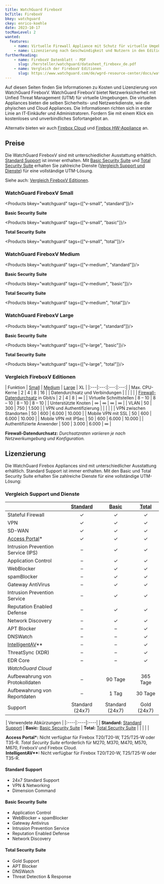 ```yaml
---
title: WatchGuard FireboxV
bcTitle: FireboxV
bkey: watchguard
ckey: enrico-koehle
date: 2023-10-17
tocMaxLevel: 2
wanted:
  features:
    - name: Virtuelle Firewall Appliance mit Schutz für virtuelle Umgebungen
    - name: Lizenzierung nach Geschwindigkeit und Nutzern in den Editionen Small, Medium und Large
furtherReading:
    - name: FireboxV Datenblatt - PDF
      slug: /hersteller/watchguard/datasheet_fireboxv_de.pdf
    - name: Vergleich der FireboxV Editionen
      slug: https://www.watchguard.com/de/wgrd-resource-center/docs/watchguard-fireboxv
---
```




<Intro>

Auf diesen Seiten finden Sie Informationen zu Kosten und Lizenzierung von WatchGuard FireboxV.
WatchGuard FireboxV bietet Netzwerksicherheit mit Unfied Threat Management (UTM) für virtuelle Umgebungen. Die virtuellen Appliances bieten die selben Sicherheits- und Netzwerkdienste, wie die phyischen und Cloud Appliances.
Die Informationen richten sich in erster Linie an IT-Einkäufer und Administratoren.
Fordern Sie mit einem Klick ein kostenloses und unverbindliches Sofortangebot an.

</Intro>

<TOC />

Alternativ bieten wir auch [Firebox Cloud](/hersteller/watchguard/firebox-cloud/) und [Firebox HW-Appliance](/hersteller/watchguard/firebox/) an.



## Preise

Die WatchGuard FireboxV sind mit unterschiedlicher Ausstattung erhältlich. [Standard Support](#standard-support) ist immer enthalten. Mit [Basic Security Suite](#basic-security-suite) und [Total Security Suite](#total-security-suite) erhalten Sie zahlreiche Dienste ([Vergleich Support und Dienste](#vergleich-support-und-dienste)) für eine vollständige UTM-Lösung.

Siehe auch: [Vergleich FireboxV Editionen](#vergleich-fireboxv-editionen).




### WatchGuard FireboxV Small


<Products bkey="watchguard" tags={["v-small", "standard"]}/>


**Basic Security Suite**


<Products bkey="watchguard" tags={["v-small", "basic"]}/>


**Total Security Suite**


<Products bkey="watchguard" tags={["v-small", "total"]}/>


### WatchGuard FireboxV Medium


<Products bkey="watchguard" tags={["v-medium", "standard"]}/>



**Basic Security Suite**


<Products bkey="watchguard" tags={["v-medium", "basic"]}/>



**Total Security Suite**


<Products bkey="watchguard" tags={["v-medium", "total"]}/>



### WatchGuard FireboxV Large


<Products bkey="watchguard" tags={["v-large", "standard"]}/>


**Basic Security Suite**


<Products bkey="watchguard" tags={["v-large", "basic"]}/>


**Total Security Suite**


<Products bkey="watchguard" tags={["v-large", "total"]}/>



### Vergleich FireboxV Editionen

| Funktion  | [Small](#watchguard-fireboxv-small) | [Medium](#watchguard-fireboxv-medium) | [Large](#watchguard-fireboxv-large) | XL |
|:---|:---:|:---:|:---:|
| Max. CPU-Kerne | 2 | 4 | 8 | 16 |
| Datendurchsatz und Verbindungen |  |  |  |  |
| [Firewall-Datendurchsatz](#1) in Gbit/s | 2  | 4  | 8  | ∞ |
| Virtuelle Schnittstellen | 8 – 10 | 8 – 10 | 8 – 10 | 8 – 10 |
| Unterstützte Knoten | ∞ | ∞ | ∞ | ∞ |
| VLAN | 50 | 300 | 750 | 1.500 |
| VPN und Authentifizierung |  |  |  |  |
| VPN zwischen Standorten | 50 | 600 | 6.000 | 10.000 |
| Mobile VPN mit SSL | 50 | 600 | 6.000 | 10.000 |
| Mobile VPN mit IPSec | 50 | 600 | 6.000 | 10.000 |
| Authentifizierte Anwender | 500 | 3.000 | 6.000 | ∞ |

 **<span id="1">Firewall-Datendurchsatz</span>:** *Durchsatzraten variieren je nach Netzwerkumgebung und Konfiguration.*




## Lizenzierung

 Die WatchGuard Firebox Appliances sind mit unterschiedlicher Ausstattung erhältlich. Standard Support ist immer enthalten. Mit den Basic und Total Security Suite erhalten Sie zahlreiche Dienste für eine vollständige UTM-Lösung:


### Vergleich Support und Dienste

 |  | [Standard](#std) | [Basic](#bss) | [Total](#tss) |
 |:--- |:---:|:---:|:---:|
 | Stateful Firewall | ✓ | ✓ | ✓ |
 | VPN | ✓ | ✓ | ✓ |
 | SD-WAN | ✓ | ✓ | ✓ |
 | [Access Portal](#ap)* | ✓ | ✓ | ✓ |
 | Intrusion Prevention Service (IPS) | – | ✓ | ✓ |
 | Application Control | – | ✓ | ✓ |
 | WebBlocker | – | ✓ | ✓ |
 | spamBlocker | – | ✓ | ✓ |
 | Gateway AntiVirus | – | ✓ | ✓ |
 | Intrusion Prevention Service | – | ✓ | ✓ |
 | Reputation Enabled Defense | – | ✓ | ✓ |
 | Network Discovery | – | ✓ | ✓ |
 | APT Blocker | – | – | ✓ |
 | DNSWatch | – | – | ✓ |
 | [IntelligentAV](#iav)** | – | – | ✓ |
 | ThreatSync (XDR) | – | – | ✓ |
 | EDR Core | – | – | ✓ |
 | *WatchGuard Cloud* |
 | Aufbewahrung von Protokolldaten | – | 90 Tage | 365 Tage |
 | Aufbewahrung von Reportdaten | – | 1 Tag | 30 Tage |
 | Support | Standard (24x7) | Standard (24x7) | Gold (24x7) |


 <Legend>

 | Verwendete Abkürzungen |
 |:----|:----|:----|
 | **<span id="std">Standard</span>:** [Standard Support](#standard-support) | **<span id="bss">Basic</span>:** [Basic Security Suite](#basic-security-suite) | **<span id="tss">Total</span>:** [Total Security Suite](#total-security-suite) |
 | | | |

  **<span id="ap">Access Portal\*</span>:** Nicht verfügbar für Firebox T20/T20-W, T25/T25-W oder T35-R. *Total Security Suite* erforderlich für M270, M370, M470, M570, M670, FireboxV und Firebox Cloud. <br />
  **<span id="iav">IntelligentAV\*\*</span>:** Nicht verfügbar für Firebox T20/T20-W, T25/T25-W oder T35-R.

 </Legend>


#### Standard Support

 - 24x7 Standard Support
 - VPN & Networking
 - Dimension Command



#### Basic Security Suite

 - Application Control
 - WebBlocker + spamBlocker
 - Gateway Antivirus
 - Intrusion Prevention Service
 - Reputation Enabled Defense
 - Network Discovery



#### Total Security Suite

 - Gold Support
 - APT Blocker
 - DNSWatch
 - Threat Detection & Response

<br />

<GetInTouch theme="light" />
